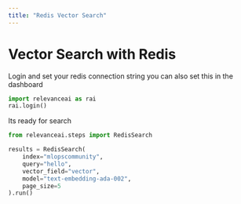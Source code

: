 ```yaml
---
title: "Redis Vector Search"
---
```


# Vector Search with Redis
Login and set your redis connection string you can also set this in the dashboard
```python Python
import relevanceai as rai
rai.login()
```
Its ready for search
```python Python
from relevanceai.steps import RedisSearch

results = RedisSearch(
    index="mlopscommunity",
    query="hello",
    vector_field="vector",
    model="text-embedding-ada-002",
    page_size=5
).run()
```